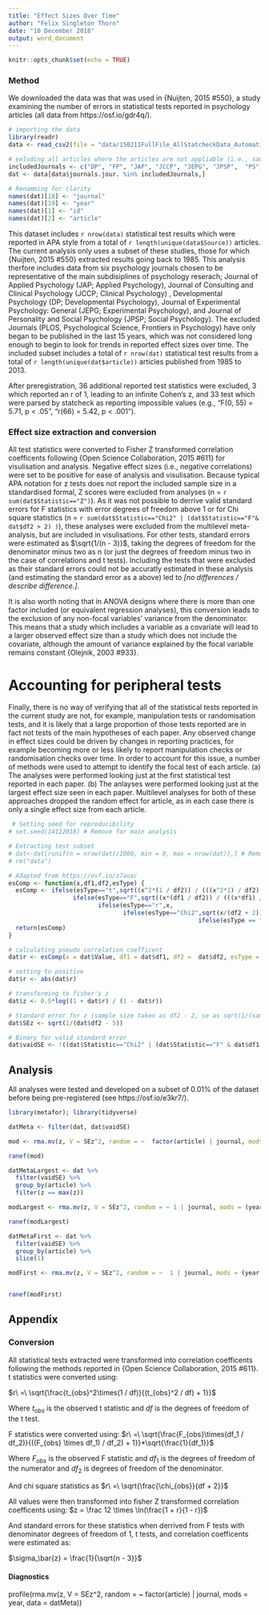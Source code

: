 ```yaml
---
title: "Effect Sizes Over Time"
author: "Felix Singleton Thorn"
date: "10 December 2018"
output: word_document
---
```


```r
knitr::opts_chunk$set(echo = TRUE)
```


### Method

We downloaded the data was that was used in {Nuijten, 2015 #550}, a study examining the number of errors in statistical tests reported in psychology articles (all data from https://osf.io/gdr4q/).  

```r
# importing the data
library(readr)
data <- read_csv2(file = "data/150211FullFile_AllStatcheckData_Automatic1Tail.csv")

# exluding all articles where the articles are not appliable (i.e., samples don't go back to 1985)
includedJournals <- c("DP", "FP", "JAP", "JCCP", "JEPG", "JPSP",  "PS")
dat <- data[data$journals.jour. %in% includedJournals,]

# Renamming for clarity
names(dat)[18] <- "journal"
names(dat)[19] <- "year"
names(dat)[1] <- "id"
names(dat)[2] <- "article"
```


This dataset includes `r nrow(data)` statistical test results which were reported in APA style from a total of `r length(unique(data$Source))` articles. The current analysis only uses a subset of these studies, those for which {Nuijten, 2015 #550} extracted results going back to 1985. This analysis therfore includes data from six psychology journals chosen to be representative of the main subdisiplines of psychology reserach; Journal of Applied Psychology (JAP; Applied Psychology), Journal of Consulting and Clinical Psychology (JCCP; Clinical Psychology) , Developmental Psychology (DP; Developmental Psychology), Journal of Experimental Psychology: General (JEPG; Experimental Psychology), and Journal of Personality and Social Psychology (JPSP; Social Psychology). The excluded Journals (PLOS, Psychological Science, Frontiers in Psychology) have only began to be published in the last 15 years, which was not considered long enough to begin to look for trends in reported effect sizes over time. The included subset includes a total of `r nrow(dat)` statistical test results from a total of `r length(unique(dat$article))` articles published from 1985 to 2013.

After preregistration, 36 additional reported test statistics were excluded, 3 which reported an r of 1, leading to an infinite Cohen's z, and 33 test which were parsed by statcheck as reporting impossible values (e.g., "F(0, 55) = 5.71, p < .05", "r(66) = 5.42, p < .001"). 


### Effect size extraction and conversion 

All test statistics were converted to Fisher Z transformed correlation coefficents following {Open Science Collaboration, 2015 #611} for visulisation and analysis. Negative effect sizes (i.e., negative correlations) were set to be positive for ease of analysis and visulisation. Because typical APA notation for z tests does not report the included sample size in a standardised formal, Z scores were excluded from analyses (n = `r sum(dat$Statistic=="Z")`). As it was not possible to derrive valid standard errors for F statistics with error degrees of freedom above 1 or for Chi square statistics (n = `r sum(dat$Statistic=="Chi2" | (dat$Statistic=="F"& dat$df2 > 2) )`), these analyses were excluded from the multilevel meta-analysis, but are included in visulisations. For other tests, standard errors were estimated as $\sqrt{1/(n - 3)}$, taking the degrees of freedom for the denominator minus two as n (or just the degrees of freedom minus two in the case of correlations and t tests). Including the tests that were excluded as their standard errors could not be accuratly estimated in these analysis (and estimating the standard error as a above) led to *[no differences / describe difference.]*. 

It is also worth noting that in ANOVA designs where there is more than one factor included (or equivalent regression analyses), this conversion leads to the exclusion of any non-focal variables' variance from the denominator. This means that a study which includes a variable as a covariate will lead to a larger observed effect size than a study which does not include the covariate, although the amount of variance explained by the focal variable remains constant {Olejnik, 2003 #933}. 

# Accounting for peripheral tests

Finally, there is no way of verifying that all of the statistical tests reported in the current study are not, for example, manipulation tests or randomisation tests, and it is likely that a large proportion of those tests reported are in fact not tests of the main hypotheses of each paper. Any observed change in effect sizes could be driven by changes in reporting practices, for example becoming more or less likely to report manipulation checks or randomisation checks over time. In order to account for this issue, a number of methods were used to attempt to identify the focal test of each article. (a) The analyses were performed looking just at the first statistical test reported in each paper. (b) The anlayses were performed looking just at the largest effect size seen in each paper. Multilevel analyses for both of these approaches dropped the random effect for article, as in each case there is only a single effect size from each article. 



```r
 # Setting seed for reproducibility
# set.seed(14122018) # Remove for main analysis

# Extracting test subset
# dat<-dat[runif(n = nrow(dat)/1000, min = 0, max = nrow(dat)),] # Remove for main analysis
# rm("data") 

# Adapted from https://osf.io/z7aux/
esComp <- function(x,df1,df2,esType) {
  esComp <- ifelse(esType=="t",sqrt((x^2*(1 / df2)) / (((x^2*1) / df2) + 1)), 
                  ifelse(esType=="F",sqrt((x*(df1 / df2)) / (((x*df1) / df2) + 1))*sqrt(1/df1),
                         ifelse(esType=="r",x,
                                ifelse(esType=="Chi2",sqrt(x/(df2 + 2)),
                                                     ifelse(esType == "Z",NA,NA)))))
  return(esComp)
}

# calculating pseudo correlation coefficent
dat$r <- esComp(x = dat$Value, df1 = dat$df1, df2 =  dat$df2, esType = dat$Statistic)

# setting to positive
dat$r <- abs(dat$r)

# transforming to fisher's z
dat$z <- 0.5*log((1 + dat$r) / (1 - dat$r)) 

# Standard error for z (sample size taken as df2 - 2, se as sqrt(1/(sampleSize-3))
dat$SEz <- sqrt(1/(dat$df2 - 5))

# Binary for valid standard error
dat$vaidSE <- !((dat$Statistic=="Chi2" | (dat$Statistic=="F" & dat$df1 > 1) | (dat$Statistic == "Z")) | dat$df2 < 6 | is.na(dat$z) | dat$z == Inf)


```


## Analysis 

All analyses were tested and developed on a subset of 0.01% of the dataset before being pre-registered (see https://osf.io/e3kr7/). 


```r
library(metafor); library(tidyverse)

datMeta <- filter(dat, dat$vaidSE)

mod <- rma.mv(z, V = SEz^2, random = ~  factor(article) | journal, mods = (year - mean(year)), data = datMeta, sparse=TRUE)

ranef(mod)
```



```r
datMetaLargest <- dat %>% 
  filter(vaidSE) %>% 
  group_by(article) %>%
  filter(z == max(z))

modLargest <- rma.mv(z, V = SEz^2, random = ~ 1 | journal, mods = (year - mean(year)), data = datMetaLargest)

ranef(modLargest)
```


```r
datMetaFirst <- dat %>% 
  filter(vaidSE) %>% 
  group_by(article) %>%
  slice(1)

modFirst <- rma.mv(z, V = SEz^2, random = ~  1 | journal, mods = (year - mean(year)), data = datMetaFirst)


ranef(modFirst)
```


## Appendix 

### Conversion 
All statistical tests extracted were transformed into correlation coefficents following the methods reported in {Open Science Collaboration, 2015 #611}. t statistics were converted using:

$r\ =\ \sqrt{\frac{t_{obs}^2\times(1 / df)}{(t_{obs}^2 / df) + 1}}$

Where $t_{obs}$ is the observed t statistic and $df$ is the degrees of freedom of the t test. 

F statistics were converted using:
$r\  =\ \sqrt{\frac{F_{obs}\times(df_1 / df_2)}{((F_{obs} \times df_1) / df_2) + 1}}*\sqrt{\frac{1}{df_1}}$

Where $F_{obs}$ is the observed F statistic and $df_1$ is the degrees of freedom of the numerator and $df_2$ is degrees of freedom of the denominator.  

And chi square statistics as
$r\ =\ \sqrt{\frac{\chi_{obs}}{df + 2}}$


All values were then transformed into fisher Z transformed correlation coefficents using:
$z = \frac 12 \times \ln(\frac{1 + r}{1 - r})$

And standard errors for these statistics when derrived from F tests with denominator degrees of freedom of 1, t tests, and correlation coefficents were estimated as:

$\sigma_\bar{z} = \frac{1}{\sqrt{n - 3}}$ 


#### Diagnostics 

profile(rma.mv(z, V = SEz^2, random = ~  factor(article) | journal, mods = year, data = datMeta))

